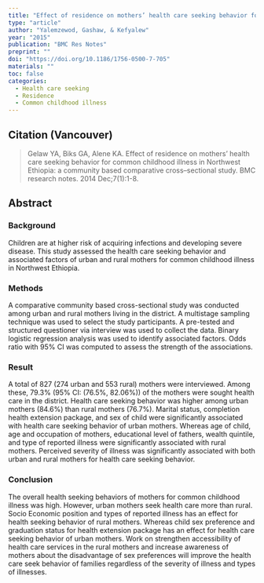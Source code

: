 ```yaml
---
title: "Effect of residence on mothers’ health care seeking behavior for common childhood illness in Northwest Ethiopia: a community based comparative cross–sectional study."
type: "article"
author: "Yalemzewod, Gashaw, & Kefyalew"
year: "2015"
publication: "BMC Res Notes"
preprint: ""
doi: "https://doi.org/10.1186/1756-0500-7-705"
materials: ""
toc: false
categories:
  - Health care seeking
  - Residence
  - Common childhood illness
---
```


## Citation (Vancouver)

> Gelaw YA, Biks GA, Alene KA. Effect of residence on mothers' health care seeking behavior for common childhood illness in Northwest Ethiopia: a community based comparative cross--sectional study. BMC research notes. 2014 Dec;7(1):1-8.

## Abstract

### Background

Children are at higher risk of acquiring infections and developing severe disease. This study assessed the health care seeking behavior and associated factors of urban and rural mothers for common childhood illness in Northwest Ethiopia.

### Methods

A comparative community based cross-sectional study was conducted among urban and rural mothers living in the district. A multistage sampling technique was used to select the study participants. A pre-tested and structured questioner via interview was used to collect the data. Binary logistic regression analysis was used to identify associated factors. Odds ratio with 95% CI was computed to assess the strength of the associations.

### Result

A total of 827 (274 urban and 553 rural) mothers were interviewed. Among these, 79.3% (95% CI: (76.5%, 82.06%)) of the mothers were sought health care in the district. Health care seeking behavior was higher among urban mothers (84.6%) than rural mothers (76.7%). Marital status, completion health extension package, and sex of child were significantly associated with health care seeking behavior of urban mothers. Whereas age of child, age and occupation of mothers, educational level of fathers, wealth quintile, and type of reported illness were significantly associated with rural mothers. Perceived severity of illness was significantly associated with both urban and rural mothers for health care seeking behavior.

### Conclusion

The overall health seeking behaviors of mothers for common childhood illness was high. However, urban mothers seek health care more than rural. Socio Economic position and types of reported illness has an effect for health seeking behavior of rural mothers. Whereas child sex preference and graduation status for health extension package has an effect for health care seeking behavior of urban mothers. Work on strengthen accessibility of health care services in the rural mothers and increase awareness of mothers about the disadvantage of sex preferences will improve the health care seek behavior of families regardless of the severity of illness and types of illnesses.
